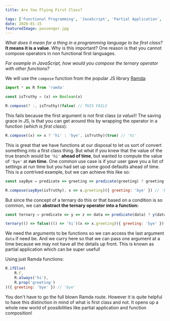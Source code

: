 ```yaml
---
title: Are You Flying First Class?

tags: ['Functional Programming', 'JavaScript', 'Partial Application', 'Curry', 'Composition']
date: 2020-01-15
featuredImage: passenger.jpg
---
```


*What does it mean for a thing in a programming language to be first class?* **It means it is a value**. Why is this important? One reason is that you cannot compose operators in non functional first languages.

*For example in JavaScript, how would you compose the ternary operator with other functions?*

We will use the `compose` function from the popular JS library [Ramda]([https://ramdajs.com/docs/#](https://ramdajs.com/docs/#compose)compose):

```javascript
import * as R from 'ramda'

const isTruthy = (x) => Boolean(x)

R.compose(? :, isTruthy)(false) // THIS FAILS
```

This fails because the first argument is not first class (*a value*)! The saving grace in JS, is that you can get around this by wrapping the operator in a function (*which is first class*):

```javascript
R.compose((x) => x ? 'hi' : 'bye', isTruthy)(true) // 'hi'
```

This is great that we have functions at our disposal to let us sort of convert something into a first class thing. But what if you knew that the value of the true branch would be `'hi'` **ahead of time**, but wanted to compute the value of `'bye'` at **run time**. One common use case is if your user gave you a list of settings at run time but you had set up some good defaults ahead of time. This is a contrived example, but we can achieve this like so:

```javascript
const sayBye = predicate => greeting => predicate(greeting) ? greeting : 'hi'

R.compose(sayBye(isTruthy), x => x.greeting)({ greeting: 'bye' }) // 'bye'
```

But since the concept of a ternary do this or that based on a condition is so common, we can **abstract the ternary operator into a function:**

```javascript
const ternary = predicate => y => z => data => predicate(data) ? y(data) : z(data)

ternary(() => false)(() => 'hi')(x => x.greeting)({ greeting: 'bye' }) // 'bye'
```

We need the arguments to be functions so we can access the last argument `data` if need be. And we curry here so that we can pass one argument at a time because we may not have all the details up front. This is known as partial application which can be super useful!

Using just Ramda functions:

```javascript
R.ifElse(
    R.F,
    R.always('hi'),
    R.prop('greeting')
)({ greeting: 'bye' }) // 'bye'
```

You don't have to go the full blown Ramda route. However it is quite helpful to have this distinction in mind of what is first class and not. It opens up a whole new world of possibilities like partial application and function composition!